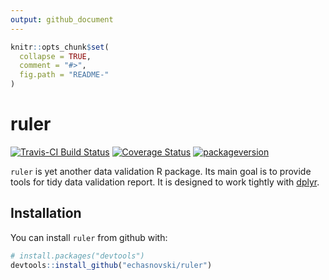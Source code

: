 ```yaml
---
output: github_document
---
```


```r
knitr::opts_chunk$set(
  collapse = TRUE,
  comment = "#>",
  fig.path = "README-"
)
```

# ruler

[![Travis-CI Build Status](https://travis-ci.org/echasnovski/ruler.svg?branch=master)](https://travis-ci.org/echasnovski/ruler)
[![Coverage Status](https://img.shields.io/codecov/c/github/echasnovski/ruler/master.svg)](https://codecov.io/github/echasnovski/ruler?branch=master)
[![packageversion](https://img.shields.io/badge/Package%20version-0.0.0.9000-green.svg?style=flat-square)](commits/master)

`ruler` is yet another data validation R package. Its main goal is to provide
tools for tidy data validation report. It is designed to work tightly with
[dplyr](https://github.com/tidyverse/dplyr).

## Installation

You can install `ruler` from github with:

```r
# install.packages("devtools")
devtools::install_github("echasnovski/ruler")
```
